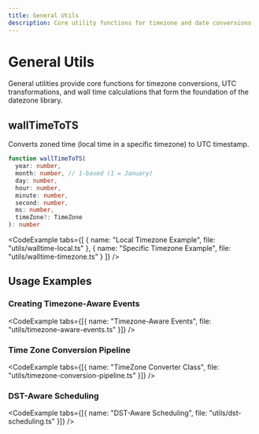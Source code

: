 ```yaml
---
title: General Utils
description: Core utility functions for timezone and date conversions
---
```



# General Utils

General utilities provide core functions for timezone conversions, UTC transformations, and wall time calculations that form the foundation of the datezone library.

## wallTimeToTS

Converts zoned time (local time in a specific timezone) to UTC timestamp.

```typescript
function wallTimeToTS(
  year: number,
  month: number, // 1-based (1 = January)
  day: number,
  hour: number,
  minute: number,
  second: number,
  ms: number,
  timeZone?: TimeZone
): number
```

<CodeExample tabs={[
  { name: "Local Timezone Example", file: "utils/walltime-local.ts" },
  { name: "Specific Timezone Example", file: "utils/walltime-timezone.ts" }
]} />

## Usage Examples

### Creating Timezone-Aware Events

<CodeExample tabs={[{ name: "Timezone-Aware Events", file: "utils/timezone-aware-events.ts" }]} />

### Time Zone Conversion Pipeline

<CodeExample tabs={[{ name: "TimeZone Converter Class", file: "utils/timezone-conversion-pipeline.ts" }]} />

### DST-Aware Scheduling

<CodeExample tabs={[{ name: "DST-Aware Scheduling", file: "utils/dst-scheduling.ts" }]} /> 